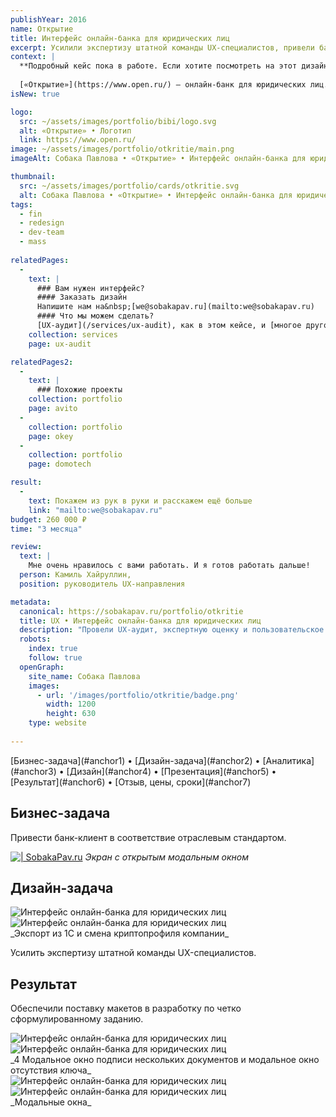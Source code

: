 ```yaml
---
publishYear: 2016
name: Открытие
title: Интерфейс онлайн-банка для юридических лиц
excerpt: Усилили экспертизу штатной команды UX-специалистов, привели банк-клиент в соответствие отраслевым стандартом.
context: |
  **Подробный кейс пока в работе. Если хотите посмотреть на этот дизайн в деталях, пишите нам на [we@sobakapav.ru](mailto:we@sobakapav.ru)**
  
  [«Открытие»](https://www.open.ru/) — онлайн-банк для юридических лиц. 
isNew: true

logo:
  src: ~/assets/images/portfolio/bibi/logo.svg
  alt: «Открытие» • Логотип
  link: https://www.open.ru/
image: ~/assets/images/portfolio/otkritie/main.png
imageAlt: Собака Павлова • «Открытие» • Интерфейс онлайн-банка для юридических лиц

thumbnail:
  src: ~/assets/images/portfolio/cards/otkritie.svg
  alt: Собака Павлова • «Открытие» • Интерфейс онлайн-банка для юридических лиц
tags:
  - fin
  - redesign
  - dev-team
  - mass
  
relatedPages:
  -
    text: |
      ### Вам нужен интерфейс?
      #### Заказать дизайн
      Напишите нам на&nbsp;[we@sobakapav.ru](mailto:we@sobakapav.ru) 
      #### Что мы можем сделать?
      [UX-аудит](/services/ux-audit), как в этом кейсе, и [многое другое](/services). 
    collection: services
    page: ux-audit

relatedPages2:
  -
    text: |
      ### Похожие проекты
    collection: portfolio
    page: avito
  - 
    collection: portfolio
    page: okey
  - 
    collection: portfolio
    page: domotech

result:
  -
    text: Покажем из рук в руки и расскажем ещё больше
    link: "mailto:we@sobakapav.ru"
budget: 260 000 ₽
time: "3 месяца"

review: 
  text: |
    Мне очень нравилось с вами работать. И я готов работать дальше! 
  person: Камиль Хайруллин,
  position: руководитель UX-направления

metadata:
  canonical: https://sobakapav.ru/portfolio/otkritie
  title: UX • Интерфейс онлайн-банка для юридических лиц
  description: "Провели UX-аудит, экспертную оценку и пользовательское тестирование"
  robots:
    index: true
    follow: true
  openGraph:
    site_name: Собака Павлова
    images:
      - url: '/images/portfolio/otkritie/badge.png'
        width: 1200
        height: 630
    type: website
  
---
```


<TOC>
[Бизнес-задача](#anchor1) • [Дизайн-задача](#anchor2) • [Аналитика](#anchor3) • [Дизайн](#anchor4) • [Презентация](#anchor5) • [Результат](#anchor6) • [Отзыв, цены, сроки](#anchor7)
</TOC>

## <a name="anchor1" />Бизнес-задача

Привести банк-клиент в соответствие отраслевым стандартом.

<a href="/images/portfolio/otkritie/1-1.png" target="_blank">![ | SobakaPav.ru](~/assets/images/portfolio/otkritie/1.png)</a>
_Экран с открытым модальным окном_

## <a name="anchor2" />Дизайн-задача

<div class="flex gap-2 flex-wrap"> <Image src="~/assets/images/portfolio/otkritie/2.png" alt="Интерфейс онлайн-банка для юридических лиц" class="min-w-72 grow shrink basis-0"/> <Image src="~/assets/images/portfolio/otkritie/3.png" alt="Интерфейс онлайн-банка для юридических лиц" class="min-w-72 grow shrink basis-0" /> </div>
_Экспорт из 1С и смена криптопрофиля компании_

Усилить экспертизу штатной команды UX-специалистов.

## <a name="anchor3" />Результат

Обеспечили поставку макетов в разработку по четко сформулированному заданию.

<div class="flex gap-2 flex-wrap"> <Image src="~/assets/images/portfolio/otkritie/4.png" alt="Интерфейс онлайн-банка для юридических лиц" class="min-w-72 grow shrink basis-0"/> <Image src="~/assets/images/portfolio/otkritie/5.png" alt="Интерфейс онлайн-банка для юридических лиц" class="min-w-72 grow shrink basis-0" /> </div>
_4 Модальное окно подписи нескольких документов и модальное окно отсутствия ключа_

<div class="flex gap-2 flex-wrap"> <Image src="~/assets/images/portfolio/otkritie/6.png" alt="Интерфейс онлайн-банка для юридических лиц" class="min-w-72 grow shrink basis-0"/> <Image src="~/assets/images/portfolio/otkritie/7.png" alt="Интерфейс онлайн-банка для юридических лиц" class="min-w-72 grow shrink basis-0" /> </div>
_Модальные окна_

## <a name="anchor4" />


